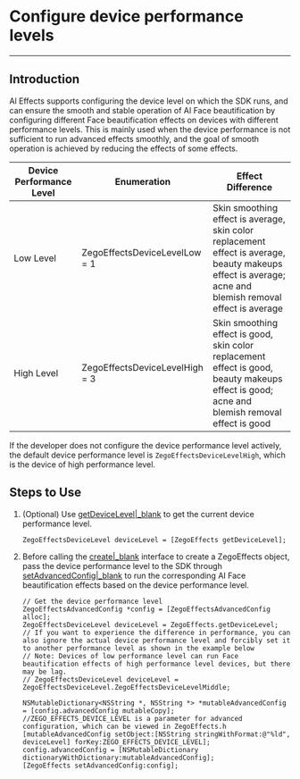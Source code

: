 # Configure device performance levels

- - -

## Introduction

Al Effects supports configuring the device level on which the SDK runs, and can ensure the smooth and stable operation of AI Face beautification by configuring different Face beautification effects on devices with different performance levels. This is mainly used when the device performance is not sufficient to run advanced effects smoothly, and the goal of smooth operation is achieved by reducing the effects of some effects.

| Device Performance Level | Enumeration | Effect Difference |
| --- | --- | --- |
| Low Level| ZegoEffectsDeviceLevelLow = 1 | Skin smoothing effect is average, skin color replacement effect is average, beauty makeups effect is average; acne and blemish removal effect is average |
| High Level | ZegoEffectsDeviceLevelHigh = 3 | Skin smoothing effect is good, skin color replacement effect is good, beauty makeups effect is good; acne and blemish removal effect is good |

<Note title="Note">

If the developer does not configure the device performance level actively, the default device performance level is `ZegoEffectsDeviceLevelHigh`, which is the device of high performance level.
</Note>

## Steps to Use

1. (Optional) Use [getDeviceLevel\|_blank](@getDeviceLevel) to get the current device performance level.
    ```objc
    ZegoEffectsDeviceLevel deviceLevel = [ZegoEffects getDeviceLevel];
    ```

2. Before calling the [create\|_blank](@create) interface to create a ZegoEffects object, pass the device performance level to the SDK through [setAdvancedConfig\|_blank](@setAdvancedConfig) to run the corresponding AI Face beautification effects based on the device performance level.

    ```objc
    // Get the device performance level
    ZegoEffectsAdvancedConfig *config = [ZegoEffectsAdvancedConfig alloc];
    ZegoEffectsDeviceLevel deviceLevel = ZegoEffects.getDeviceLevel;
    // If you want to experience the difference in performance, you can also ignore the actual device performance level and forcibly set it to another performance level as shown in the example below
    // Note: Devices of low performance level can run Face beautification effects of high performance level devices, but there may be lag.
    // ZegoEffectsDeviceLevel deviceLevel = ZegoEffectsDeviceLevel.ZegoEffectsDeviceLevelMiddle;

    NSMutableDictionary<NSString *, NSString *> *mutableAdvancedConfig = [config.advancedConfig mutableCopy];
    //ZEGO_EFFECTS_DEVICE_LEVEL is a parameter for advanced configuration, which can be viewed in ZegoEffects.h
    [mutableAdvancedConfig setObject:[NSString stringWithFormat:@"%ld", deviceLevel] forKey:ZEGO_EFFECTS_DEVICE_LEVEL];
    config.advancedConfig = [NSMutableDictionary dictionaryWithDictionary:mutableAdvancedConfig];
    [ZegoEffects setAdvancedConfig:config];
    ```
